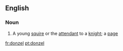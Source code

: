 ==English==

===Noun===
{{en-noun}}

# {{label|en|obsolete}} A young [[squire]] or the [[attendant]] to a [[knight]]; a [[page]]

[[fr:donzel]]
[[pt:donzel]]